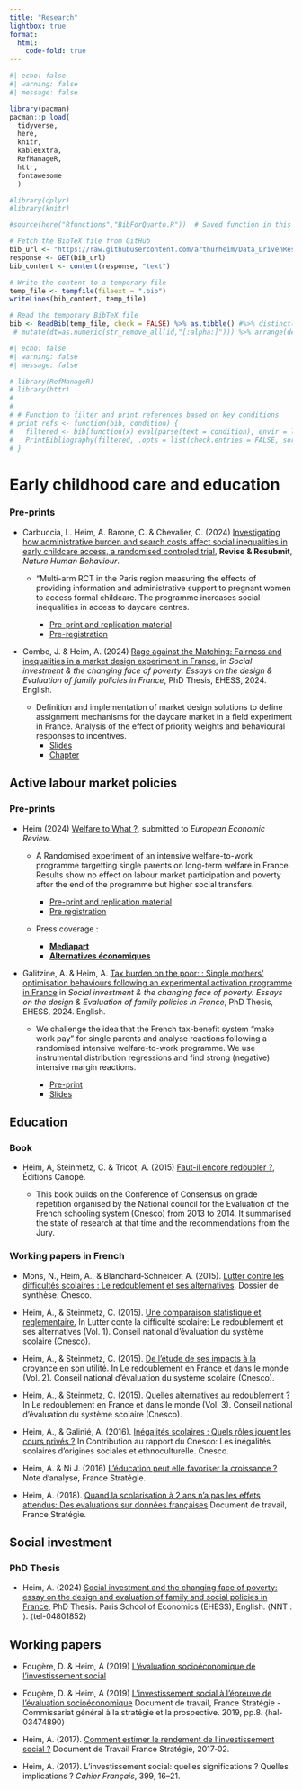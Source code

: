 ```yaml
---
title: "Research"
lightbox: true
format:
  html:
    code-fold: true
---
```


```r
#| echo: false
#| warning: false
#| message: false

library(pacman)
pacman::p_load(
  tidyverse,
  here,
  knitr,
  kableExtra,
  RefManageR,
  httr,
  fontawesome
  )

#library(dplyr)
#library(knitr)

#source(here("Rfunctions","BibForQuarto.R"))  # Saved function in this file

# Fetch the BibTeX file from GitHub
bib_url <- "https://raw.githubusercontent.com/arthurheim/Data_DrivenResume/main/Data/publi_heim.bib"
response <- GET(bib_url)
bib_content <- content(response, "text")

# Write the content to a temporary file
temp_file <- tempfile(fileext = ".bib")
writeLines(bib_content, temp_file)

# Read the temporary BibTeX file
bib <- ReadBib(temp_file, check = FALSE) %>% as.tibble() #%>% distinct(title,.keep_all = TRUE) %>% 
 # mutate(dt=as.numeric(str_remove_all(id,"[:alpha:]"))) %>% arrange(desc(dt))

```

```r
#| echo: false
#| warning: false
#| message: false

# library(RefManageR)
# library(httr)
# 
# 
# # Function to filter and print references based on key conditions
# print_refs <- function(bib, condition) {
#   filtered <- bib[function(x) eval(parse(text = condition), envir = list(key = x$key))]
#   PrintBibliography(filtered, .opts = list(check.entries = FALSE, sorting = "ydnt"))
# }
```

# Early childhood care and education

### Pre-prints

-   Carbuccia, L. Heim, A. Barone, C. & Chevalier, C. (2024) [Investigating how administrative burden and search costs affect social inequalities in early childcare access, a randomised controled trial](https://osf.io/rh7eb/?view_only=ef7409ac646544eaac946374de134892), **Revise & Resubmit**, *Nature Human Behaviour*.

    -   "Multi-arm RCT in the Paris region measuring the effects of providing information and administrative support to pregnant women to access formal childcare. The programme increases social inequalities in access to daycare centres.

        -   [Pre-print and replication material](https://osf.io/rh7eb/?view_only=ef7409ac646544eaac946374de134892)
        -   [Pre-registration](https://www.socialscienceregistry.org/trials/9901)

-   Combe, J. & Heim, A. (2024) [Rage against the Matching: Fairness and inequalities in a market design experiment in France](https://www.dropbox.com/scl/fi/7r9c1lglfu04naqnbad4c/CombeHeim2024.pdf?rlkey=44rkwhus5nwj9kjq0gn0l4w9b&dl=0 "Rage against the Matching: Fairness and inequalities in a market design experiment in France"), in *Social investment & the changing face of poverty: Essays on the design & Evaluation of family policies in France*, PhD Thesis, EHESS, 2024. English.

    -   Definition and implementation of market design solutions to define assignment mechanisms for the daycare market in a field experiment in France. Analysis of the effect of priority weights and behavioural responses to incentives.
        -   [Slides](https://www.dropbox.com/scl/fi/4pvg0chbiwtevwiil5re5/RATM_EN092024.pdf?rlkey=o67gk9trd2pqof8jh6mjjpbz7&dl=0)
        -   [Chapter](https://www.dropbox.com/scl/fi/7r9c1lglfu04naqnbad4c/CombeHeim2024.pdf?rlkey=44rkwhus5nwj9kjq0gn0l4w9b&dl=0)

## Active labour market policies

### Pre-prints

-   Heim (2024) [Welfare to What ?](https://www.dropbox.com/scl/fi/8jmyo6vvo4sk8o2ru09tw/Heim2024.pdf?rlkey=3cq7y8o84npws5cmdm2pgfsbx&dl=0 "Welfare to what ? Experimental evaluation of an activation programme for single mothers in poverty in France"), submitted to *European Economic Review*.

    -   A Randomised experiment of an intensive welfare-to-work programme targetting single parents on long-term welfare in France. Results show no effect on labour market participation and poverty after the end of the programme but higher social transfers.

        -   [Pre-print and replication material](https://osf.io/qhazf/)
        -   [Pre registration](https://www.socialscienceregistry.org/trials/5930)

    -   Press coverage :

        -   [**Mediapart**](https://www.mediapart.fr/journal/economie-et-social/120125/reforme-du-rsa-la-menace-de-marginaliser-des-publics-deja-vulnerables)
        -   [**Alternatives économiques**](https://www.alternatives-economiques.fr/rsa-conditionne-preuve-trois-ca-ne-marche/00113744)

-   Galitzine, A. & Heim, A. [Tax burden on the poor: : Single mothers’ optimisation behaviours following an experimental activation programme in France](https://www.dropbox.com/scl/fi/xdhov425ez5n1jcxl053r/GalitzineHeim2024.pdf?rlkey=pdun971icjt4biq7ikwrm2ji1&dl=0) in *Social investment & the changing face of poverty: Essays on the design & Evaluation of family policies in France*, PhD Thesis, EHESS, 2024. English.

    -   We challenge the idea that the French tax-benefit system "make work pay" for single parents and analyse reactions following a randomised intensive welfare-to-work programme. We use instrumental distribution regressions and find strong (negative) intensive margin reactions.

        -   [Pre-print](https://www.dropbox.com/scl/fi/xdhov425ez5n1jcxl053r/GalitzineHeim2024.pdf?rlkey=pdun971icjt4biq7ikwrm2ji1&dl=0)
        -   [Slides](https://www.dropbox.com/scl/fi/9dbpmcefmout7rwrwqvt6/TaxBurdenEnShort.pdf?rlkey=omrpuo36dge0phkd2havhxo5p&dl=0)

## Education

### Book

-   Heim, A, Steinmetz, C. & Tricot, A. (2015) [Faut-il encore redoubler ?](https://www.reseau-canope.fr/notice/faut-il-encore-redoubler.html), Éditions Canopé.

    -   This book builds on the Conference of Consensus on grade repetition organised by the National council for the Evaluation of the French schooling system (Cnesco) from 2013 to 2014. It summarised the state of research at that time and the recommendations from the Jury.

### Working papers in French

-   Mons, N., Heim, A., & Blanchard‐Schneider, A. (2015). [Lutter contre les difficultés scolaires : Le redoublement et ses alternatives](https://hal.science/hal-04623894v1). Dossier de synthèse. Cnesco.

-   Heim, A., & Steinmetz, C. (2015). [Une comparaison statistique et reglementaire.](https://www.cnesco.fr/wp-content/uploads/2015/01/partie_1.pdf) In Lutter conte la difficulté scolaire: Le redoublement et ses alternatives (Vol. 1). Conseil national d’évaluation du système scolaire (Cnesco).

-   Heim, A., & Steinmetz, C. (2015). [De l’étude de ses impacts à la croyance en son utilité.](https://www.cnesco.fr/wp-content/uploads/2015/01/part_2.pdf) In Le redoublement en France et dans le monde (Vol. 2). Conseil national d’évaluation du système scolaire (Cnesco).

-   Heim, A., & Steinmetz, C. (2015). [Quelles alternatives au redoublement ?](https://www.cnesco.fr/wp-content/uploads/2015/01/partie_3.pdf) In Le redoublement en France et dans le monde (Vol. 3). Conseil national d’évaluation du système scolaire (Cnesco).

-   Heim, A., & Galinié, A. (2016). [Inégalités scolaires : Quels rôles jouent les cours privés ?](https://www.cnesco.fr/wp-content/uploads/2016/09/heim_galine_solo1.pdf) In Contribution au rapport du Cnesco: Les inégalités scolaires d’origines sociales et ethnoculturelle. Cnesco.

-   Heim, A. & Ni J. (2016) [L'éducation peut elle favoriser la croissance ?](https://www.strategie.gouv.fr/publications/leducation-favoriser-croissance) Note d'analyse, France Stratégie.

-   Heim, A. (2018). [Quand la scolarisation à 2 ans n’a pas les effets attendus: Des evaluations sur données françaises](https://www.strategie.gouv.fr/sites/strategie.gouv.fr/files/atoms/files/dt-scolarisation-precoce-2-ans-janvier.pdf) Document de travail, France Stratégie.

## Social investment

### PhD Thesis

-   Heim, A. (2024) [Social investment and the changing face of poverty: essay on the design and evaluation of family and social policies in France](https://hal.science/tel-04801852), PhD Thesis. Paris School of Economics (EHESS), English. ⟨NNT : ⟩. ⟨tel-04801852⟩

## Working papers

-   Fougère, D. & Heim, A (2019) [L'évaluation socioéconomique de l'investissement social](https://hal.science/hal-03456048v1)

-   Fougère, D. & Heim, A (2019) [L'investissement social à l'épreuve de l'évaluation socioéconomique](https://hal.science/hal-03474890v1) Document de travail, France Stratégie - Commissariat général à la stratégie et la prospective. 2019, pp.8. ⟨hal-03474890⟩

-   Heim, A. (2017). [Comment estimer le rendement de l’investissement social ?](https://www.strategie.gouv.fr/sites/strategie.gouv.fr/files/atoms/files/fs_dt2017-02_rendement_investissement_social.pdf) Document de Travail France Stratégie, 2017‐02.

-   Heim, A. (2017). L’investissement social: quelles significations ? Quelles implications ? *Cahier Français*, 399, 16–21.
